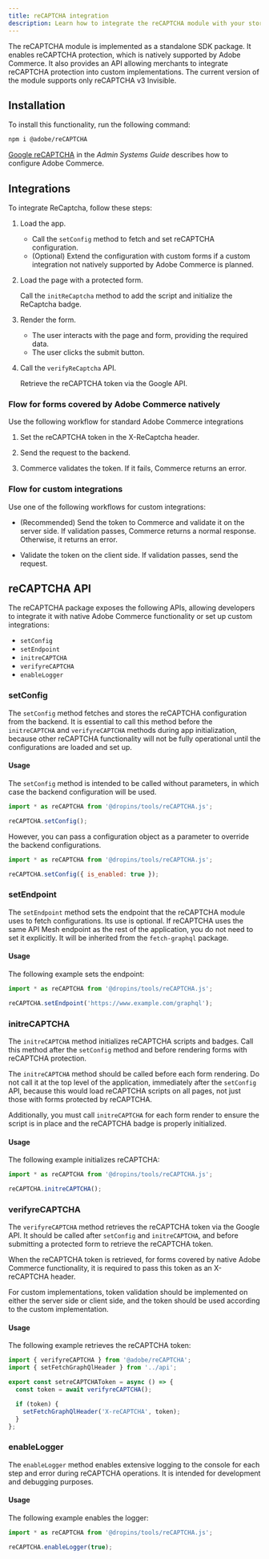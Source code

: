 ```yaml
---
title: reCAPTCHA integration
description: Learn how to integrate the reCAPTCHA module with your storefront.
---
```



The reCAPTCHA module is implemented as a standalone SDK package. It enables reCAPTCHA protection, which is natively supported by Adobe Commerce. It also provides an API allowing merchants to integrate reCAPTCHA protection into custom implementations. The current version of the module supports only reCAPTCHA v3 Invisible.

## Installation

To install this functionality, run the following command:

```bash
npm i @adobe/reCAPTCHA
```

[Google reCAPTCHA](https://experienceleague.adobe.com/en/docs/commerce-admin/systems/security/captcha/security-google-recaptcha) in the _Admin Systems Guide_ describes how to configure Adobe Commerce.

<Tasks>

## Integrations

To integrate ReCaptcha, follow these steps:

<Steps>

1. Load the app.

   - Call the `setConfig` method to fetch and set reCAPTCHA configuration.
   - (Optional) Extend the configuration with custom forms if a custom integration not natively supported by Adobe Commerce is planned.

1. Load the page with a protected form.

   Call the `initReCaptcha` method to add the script and initialize the ReCaptcha badge.

1. Render the form.

   - The user interacts with the page and form, providing the required data.
   - The user clicks the submit button.

1. Call the `verifyReCaptcha` API.

   Retrieve the reCAPTCHA token via the Google API.

</Steps>

</Tasks>

### Flow for forms covered by Adobe Commerce natively

Use the following workflow for standard Adobe Commerce integrations

<Steps>

1.  Set the reCAPTCHA token in the X-ReCaptcha header.

1.  Send the request to the backend.

1.  Commerce validates the token. If it fails, Commerce returns an error.

</Steps>

### Flow for custom integrations

Use one of the following workflows for custom integrations:

- (Recommended) Send the token to Commerce and validate it on the server side. If validation passes, Commerce returns a normal response. Otherwise, it returns an error.

- Validate the token on the client side. If validation passes, send the request.

## reCAPTCHA API

The reCAPTCHA package exposes the following APIs, allowing developers to integrate it with native Adobe Commerce functionality or set up custom integrations:

- `setConfig`
- `setEndpoint`
- `initreCAPTCHA`
- `verifyreCAPTCHA`
- `enableLogger`

### setConfig

The `setConfig` method fetches and stores the reCAPTCHA configuration from the backend.
It is essential to call this method before the `initreCAPTCHA` and `verifyreCAPTCHA` methods during app initialization, because other reCAPTCHA functionality will not be fully operational until the configurations are loaded and set up.

#### Usage

The `setConfig` method is intended to be called without parameters, in which case the backend configuration will be used.

```javascript
import * as reCAPTCHA from '@dropins/tools/reCAPTCHA.js';

reCAPTCHA.setConfig();
```

However, you can pass a configuration object as a parameter to override the backend configurations.

```javascript
import * as reCAPTCHA from '@dropins/tools/reCAPTCHA.js';

reCAPTCHA.setConfig({ is_enabled: true });
```

### setEndpoint

The `setEndpoint` method sets the endpoint that the reCAPTCHA module uses to fetch configurations. Its use is optional. If reCAPTCHA uses the same API Mesh endpoint as the rest of the application, you do not need to set it explicitly. It will be inherited from the `fetch-graphql` package.

#### Usage

The following example sets the endpoint:

```javascript
import * as reCAPTCHA from '@dropins/tools/reCAPTCHA.js';

reCAPTCHA.setEndpoint('https://www.example.com/graphql');
```

### initreCAPTCHA

The `initreCAPTCHA` method initializes reCAPTCHA scripts and badges. Call this method after the `setConfig` method and before rendering forms with reCAPTCHA protection.

The `initreCAPTCHA` method should be called before each form rendering. Do not call it at the top level of the application, immediately after the `setConfig` API, because this would load reCAPTCHA scripts on all pages, not just those with forms protected by reCAPTCHA.

Additionally, you must call `initreCAPTCHA` for each form render to ensure the script is in place and the reCAPTCHA badge is properly initialized.

#### Usage

The following example initializes reCAPTCHA:

```javascript
import * as reCAPTCHA from '@dropins/tools/reCAPTCHA.js';

reCAPTCHA.initreCAPTCHA();
```

### verifyreCAPTCHA

The `verifyreCAPTCHA` method retrieves the reCAPTCHA token via the Google API. It should be called after `setConfig` and `initreCAPTCHA`, and before submitting a protected form to retrieve the reCAPTCHA token.

When the reCAPTCHA token is retrieved, for forms covered by native Adobe Commerce functionality, it is required to pass this token as an X-reCAPTCHA header.

For custom implementations, token validation should be implemented on either the server side or client side, and the token should be used according to the custom implementation.

#### Usage

The following example retrieves the reCAPTCHA token:

```javascript
import { verifyreCAPTCHA } from '@adobe/reCAPTCHA';
import { setFetchGraphQlHeader } from '../api';

export const setreCAPTCHAToken = async () => {
  const token = await verifyreCAPTCHA();

  if (token) {
    setFetchGraphQlHeader('X-reCAPTCHA', token);
  }
};
```

### enableLogger

The `enableLogger` method enables extensive logging to the console for each step and error during reCAPTCHA operations. It is intended for development and debugging purposes.

#### Usage

The following example enables the logger:

```javascript
import * as reCAPTCHA from '@dropins/tools/reCAPTCHA.js';

reCAPTCHA.enableLogger(true);
```
